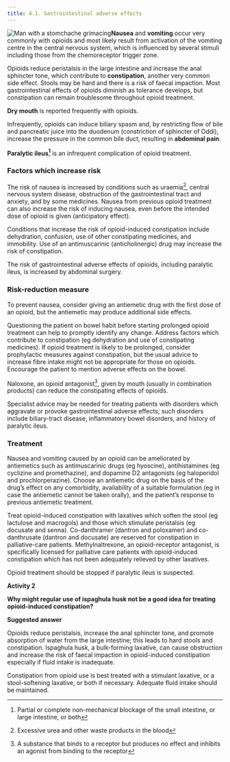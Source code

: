 ```yaml
---
title: 4.1. Gastrointestinal adverse effects
---
```



![Man with a stomchache grimacing](../../assets/con146683.jpg)**Nausea** and **vomiting** occur very commonly with opioids and most likely result from activation of the vomiting centre in the central nervous system, which is influenced by several stimuli including those from the chemoreceptor trigger zone.

Opioids reduce peristalsis in the large intestine and increase the anal sphincter tone, which contribute to **constipation**, another very common side effect. Stools may be hard and there is a risk of faecal impaction. Most gastrointestinal effects of opioids diminish as tolerance develops, but constipation can remain troublesome throughout opioid treatment.

**Dry mouth** is reported frequently with opioids.

Infrequently, opioids can induce biliary spasm and, by restricting flow of bile and pancreatic juice into the duodenum (constriction of sphincter of Oddi), increase the pressure in the common bile duct, resulting in **abdominal pain**. 

**Paralytic ileus[^1]** is an infrequent complication of opioid treatment.

### Factors which increase risk

The risk of nausea is increased by conditions such as uraemia[^2], central nervous system disease, obstruction of the gastrointestinal tract and anxiety, and by some medicines. Nausea from previous opioid treatment can also increase the risk of inducing nausea, even before the intended dose of opioid is given (anticipatory effect).

Conditions that increase the risk of opioid-induced constipation include dehydration, confusion, use of other constipating medicines, and immobility. Use of an antimuscarinic (anticholinergic) drug may increase the risk of constipation.

The risk of gastrointestinal adverse effects of opioids, including paralytic ileus, is increased by abdominal surgery.

### Risk-reduction measure

To prevent nausea, consider giving an antiemetic drug with the first dose of an opioid, but the antiemetic may produce additional side effects.

Questioning the patient on bowel habit before starting prolonged opioid treatment can help to promptly identify any change. Address factors which contribute to constipation (eg dehydration and use of constipating medicines). If opioid treatment is likely to be prolonged, consider prophylactic measures against constipation, but the usual advice to increase fibre intake might not be appropriate for those on opioids. Encourage the patient to mention adverse effects on the bowel.

Naloxone, an opioid antagonist[^3], given by mouth (usually in combination products) can reduce the constipating effects of opioids.

Specialist advice may be needed for treating patients with disorders which aggravate or provoke gastrointestinal adverse effects; such disorders include biliary-tract disease, inflammatory bowel disorders, and history of paralytic ileus.

### Treatment

Nausea and vomiting caused by an opioid can be ameliorated by antiemetics such as antimuscarinic drugs (eg hyoscine), antihistamines (eg cyclizine and promethazine), and dopamine D2 antagonists (eg haloperidol and prochlorperazine). Choose an antiemetic drug on the basis of the drug’s effect on any comorbidity, availability of a suitable formulation (eg in case the antiemetic cannot be taken orally), and the patient’s response to previous antiemetic treatment.

Treat opioid-induced constipation with laxatives which soften the stool (eg lactulose and macrogols) and those which stimulate peristalsis (eg docusate and senna). Co-danthramer (dantron and poloxamer) and co-danthrusate (dantron and docusate) are reserved for constipation in palliative-care patients. Methylnaltrexone, an opioid-receptor antagonist, is specifically licensed for palliative care patients with opioid-induced constipation which has not been adequately relieved by other laxatives.

Opioid treatment should be stopped if paralytic ileus is suspected.

**Activity 2**

**Why might regular use of ispaghula husk not be a good idea for treating opioid-induced constipation?**

<Expander title="Reveal suggested answer...">
 <p>
  <strong>
   Suggested answer
  </strong>
 </p>
 <p>
  Opioids reduce peristalsis, increase the anal sphincter tone, and promote absorption of water from the large intestine; this leads to hard stools and constipation. Ispaghula husk, a bulk-forming laxative, can cause obstruction and increase the risk of faecal impaction in opioid-induced constipation especially if fluid intake is inadequate.
 </p>
 <p>
  Constipation from opioid use is best treated with a stimulant laxative, or a stool-softening laxative, or both if necessary. Adequate fluid intake should be maintained.
 </p>
</Expander>





[^1]: Partial or complete non-mechanical blockage of the small intestine, or large intestine, or both


[^2]: Excessive urea and other waste products in the blood


[^3]: A substance that binds to a receptor but produces no effect and inhibits an agonist from binding to the receptor
